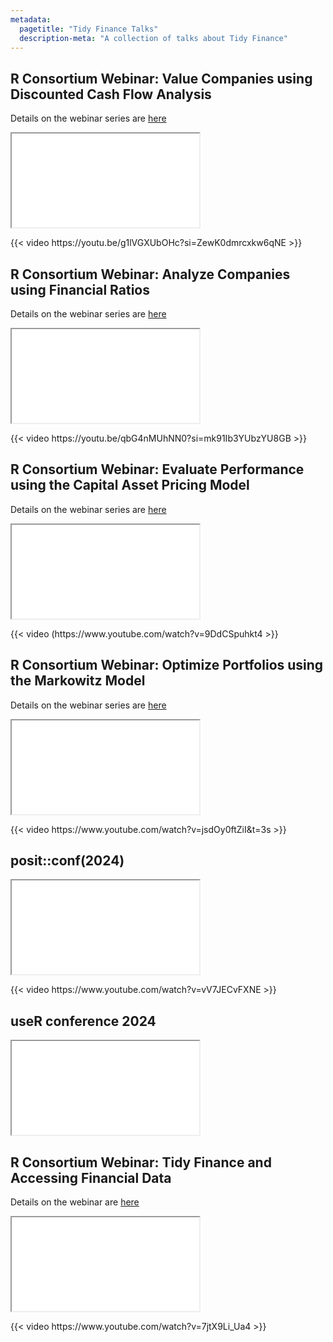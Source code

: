 ```yaml
---
metadata:
  pagetitle: "Tidy Finance Talks"
  description-meta: "A collection of talks about Tidy Finance"
---
```


## R Consortium Webinar: Value Companies using Discounted Cash Flow Analysis

Details on the webinar series are [here](https://r-consortium.org/webinars/tidy-finance-webinar-series)

```{=html} 
<iframe class="slide-deck" src="r-consortium/discounted-cash-flow-analysis.html"></iframe>
``` 

{{< video https://youtu.be/g1lVGXUbOHc?si=ZewK0dmrcxkw6qNE >}}

## R Consortium Webinar: Analyze Companies using Financial Ratios

Details on the webinar series are [here](https://r-consortium.org/webinars/tidy-finance-webinar-series)

```{=html} 
<iframe class="slide-deck" src="r-consortium/financial-ratios.html"></iframe>
``` 

{{< video https://youtu.be/qbG4nMUhNN0?si=mk91Ib3YUbzYU8GB >}}

## R Consortium Webinar: Evaluate Performance using the Capital Asset Pricing Model

Details on the webinar series are [here](https://r-consortium.org/webinars/tidy-finance-webinar-series)

```{=html} 
<iframe class="slide-deck" src="r-consortium/capital-asset-pricing-model.html"></iframe>
``` 

{{< video (https://www.youtube.com/watch?v=9DdCSpuhkt4 >}}

## R Consortium Webinar: Optimize Portfolios using the Markowitz Model

Details on the webinar series are [here](https://r-consortium.org/webinars/tidy-finance-webinar-series)

```{=html} 
<iframe class="slide-deck" src="r-consortium/markowitz-model.html"></iframe>
``` 

{{< video https://www.youtube.com/watch?v=jsdOy0ftZiI&t=3s >}}

## posit::conf(2024)
 
```{=html} 
<iframe class="slide-deck" src="posit-conf-2024/slides.html"></iframe>
``` 

{{< video https://www.youtube.com/watch?v=vV7JECvFXNE >}}

## useR conference 2024

```{=html} 
<iframe class="slide-deck" src="user-conference-2024/slides.html"></iframe>
``` 

## R Consortium Webinar: Tidy Finance and Accessing Financial Data

Details on the webinar are [here](https://www.r-consortium.org/webinars/new-webinar-tidy-finance-and-accessing-financial-data)

```{=html} 
<iframe class="slide-deck" src="r-consortium/accessing-financial-data.html"></iframe>
``` 

{{< video https://www.youtube.com/watch?v=7jtX9Li_Ua4 >}}

